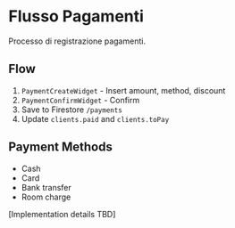 # Flusso Pagamenti

Processo di registrazione pagamenti.

## Flow

1. `PaymentCreateWidget` - Insert amount, method, discount
2. `PaymentConfirmWidget` - Confirm
3. Save to Firestore `/payments`
4. Update `clients.paid` and `clients.toPay`

## Payment Methods

- Cash
- Card
- Bank transfer
- Room charge

[Implementation details TBD]

